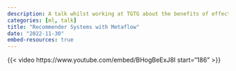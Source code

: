 ```yaml
---
description: A talk whilst working at TGTG about the benefits of effective ML infrastructure
categories: [ml, talk]
title: "Recommender Systems with Metaflow"
date: "2022-11-30"
embed-resources: true
---
```


{{< video https://www.youtube.com/embed/BHogBeExJ8I
    start="186"
>}}